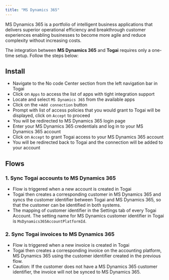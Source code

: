 ```yaml
---
title: "MS Dynamics 365"
---
```


MS Dynamics 365 is a portfolio of intelligent business applications that delivers superior operational efficiency and breakthrough customer experiences enabling businesses to become more agile and reduce complexity without increasing costs.

The integration between **MS Dynamics 365** and **Togai** requires only a one-time setup. Follow the steps below:

## Install

* Navigate to the No code Center section from the left navigation bar in Togai  
* Click on `Apps` to access the list of apps with tight integration support  
* Locate and select `MS Dynamics 365` from the available apps  
* Click on the `+Add connection` button  
* Prompt with list of access policies that you would grant to Togai will be displayed, click on `Accept` to proceed
* You will be redirected to MS Dynamics 365 login page
* Enter your MS Dynamics 365 credentials and log in to your MS Dynamics 365 account
* Click on `Accept` to grant Togai access to your MS Dynamics 365 account
* You will be redirected back to Togai and the connection will be added to your account

## Flows

### 1. Sync Togai accounts to MS Dynamics 365
* Flow is triggered when a new account is created in Togai
* Togai then creates a corresponding customer in MS Dynamics 365 and syncs the customer identifier between Togai and MS Dynamics 365, so that the customer can be identified in both systems.
* The mapping of customer identifier in the Settings tab of every Togai Account. The setting name for MS Dynamics customer identifier in Togai is `MsDynamics365AccountPlatformId`.


### 2. Sync Togai invoices to MS Dynamics 365
* Flow is triggered when a new invoice is created in Togai
* Togai then creates a corresponding invoice on the accounting platform, MS Dynamics 365 using the customer identifier created in the previous flow.
* Caution: If the customer does not have a MS Dynamics 365 customer identifier, the invoice will not be synced to MS Dynamics 365.